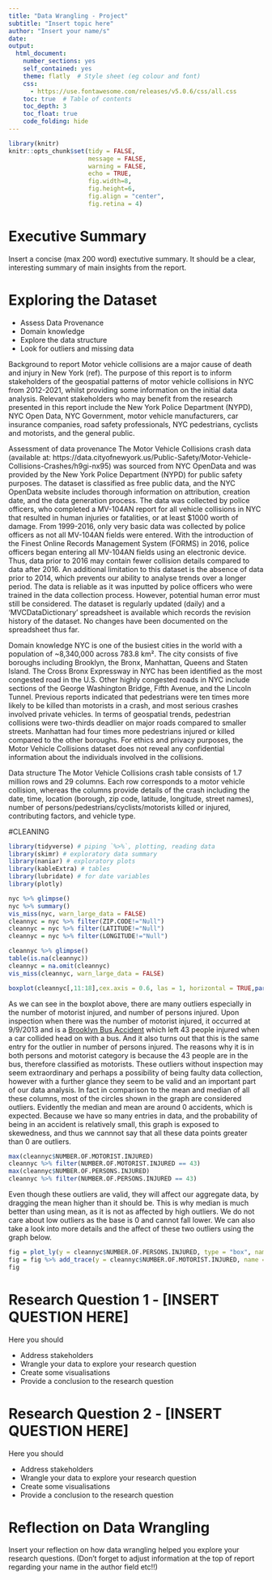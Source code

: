 ```yaml
---
title: "Data Wrangling - Project"
subtitle: "Insert topic here"
author: "Insert your name/s"
date: 
output:
  html_document:
    number_sections: yes
    self_contained: yes
    theme: flatly  # Style sheet (eg colour and font)
    css: 
      - https://use.fontawesome.com/releases/v5.0.6/css/all.css
    toc: true  # Table of contents
    toc_depth: 3
    toc_float: true
    code_folding: hide
---
```

<style>
h2 { /* Header 2 */
    font-size: 22px
}
</style>

<style>
h3 { /* Header 3 */
    font-size: 18px
}
</style>

```r
library(knitr)
knitr::opts_chunk$set(tidy = FALSE, 
                      message = FALSE,
                      warning = FALSE,
                      echo = TRUE, 
                      fig.width=8,
                      fig.height=6,
                      fig.align = "center",
                      fig.retina = 4)
```



# Executive Summary

Insert a concise (max 200 word) exectutive summary.
It should be a clear, interesting summary of main insights from the report.

# Exploring the Dataset

- Assess Data Provenance
- Domain knowledge
- Explore the data structure
- Look for outliers and missing data

Background to report
Motor vehicle collisions are a major cause of death and injury in New York (ref). The purpose of this report is to inform stakeholders of the geospatial patterns of motor vehicle collisions in NYC from 2012-2021, whilst providing some information on the initial data analysis. Relevant stakeholders who may benefit from the research presented in this report include the New York Police Department (NYPD), NYC Open Data, NYC Government, motor vehicle manufacturers, car insurance companies, road safety professionals, NYC pedestrians, cyclists and motorists, and the general public.

Assessment of data provenance
The Motor Vehicle Collisions crash data (available at: https://data.cityofnewyork.us/Public-Safety/Motor-Vehicle-Collisions-Crashes/h9gi-nx95) was sourced from NYC OpenData and was provided by the New York Police Department (NYPD) for public safety purposes. The dataset is classified as free public data, and the NYC OpenData website includes thorough information on attribution, creation date, and the data generation process. The data was collected by police officers, who completed a MV-104AN report for all vehicle collisions in NYC that resulted in human injuries or fatalities, or at least $1000 worth of damage. From 1999-2016, only very basic data was collected by police officers as not all MV-104AN fields were entered. With the introduction of the Finest Online Records Management System (FORMS) in 2016, police officers began entering all MV-104AN fields using an electronic device. Thus, data prior to 2016 may contain fewer collision details compared to data after 2016. An additional limitation to this dataset is the absence of data prior to 2014, which prevents our ability to analyse trends over a longer period. The data is reliable as it was inputted by police officers who were trained in the data collection process. However, potential human error must still be considered. The dataset is regularly updated (daily) and a ‘MVCDataDictionary’ spreadsheet is available which records the revision history of the dataset. No changes have been documented on the spreadsheet thus far.

Domain knowledge
NYC is one of the busiest cities in the world with a population of ~8,340,000 across 783.8 km². The city consists of five boroughs including Brooklyn, the Bronx, Manhattan, Queens and Staten Island. The Cross Bronx Expressway in NYC has been identified as the most congested road in the U.S. Other highly congested roads in NYC include sections of the George Washington Bridge, Fifth Avenue, and the Lincoln Tunnel. Previous reports indicated that pedestrians were ten times more likely to be killed than motorists in a crash, and most serious crashes involved private vehicles. In terms of geospatial trends, pedestrian collisions were two-thirds deadlier on major roads compared to smaller streets. Manhattan had four times more pedestrians injured or killed compared to the other boroughs.
For ethics and privacy purposes, the Motor Vehicle Collisions dataset does not reveal any confidential information about the individuals involved in the collisions.

Data structure
The Motor Vehicle Collisions crash table consists of 1.7 million rows and 29 columns. Each row corresponds to a motor vehicle collision, whereas the columns provide details of the crash including the date, time, location (borough, zip code, latitude, longitude, street names), number of persons/pedestrians/cyclists/motorists killed or injured, contributing factors, and vehicle type.


#CLEANING
```r
library(tidyverse) # piping `%>%`, plotting, reading data
library(skimr) # exploratory data summary
library(naniar) # exploratory plots
library(kableExtra) # tables
library(lubridate) # for date variables
library(plotly)
```


```r
nyc %>% glimpse()
nyc %>% summary()
vis_miss(nyc, warn_large_data = FALSE)
cleannyc = nyc %>% filter(ZIP.CODE!="Null") 
cleannyc = nyc %>% filter(LATITUDE!="Null")
cleannyc = nyc %>% filter(LONGITUDE!="Null")

cleannyc %>% glimpse()
table(is.na(cleannyc))
cleannyc = na.omit(cleannyc)
vis_miss(cleannyc, warn_large_data = FALSE)

```


```r
boxplot(cleannyc[,11:18],cex.axis = 0.6, las = 1, horizontal = TRUE,par(mar= c(5, 10, 4, 2) + 0.1))
```
As we can see in the boxplot above, there are many outliers especially in the number of motorist injured, and number of persons injured. Upon inspection when there was the number of motorist injured, it occurred at 9/9/2013 and is a [Brooklyn Bus Accident](https://www.dnainfo.com/new-york/20130909/bed-stuy/43-people-injured-bed-stuy-when-car-collides-head-on-with-city-bus/) which left 43 people injured when a car collided head on with a bus. And it also turns out that this is the same entry for the outlier in number of persons injured. The reasons why it is in both persons and motorist category is because the 43 people are in the bus, therefore classified as motorists. These outliers without inspection may seem extraordinary and perhaps a possibility of being faulty data collection, however with a further glance they seem to be valid and an important part of our data analysis. In fact in comparison to the mean and median of all these columns, most of the circles shown in the graph are considered outliers. Evidently the median and mean are around 0 accidents, which is expected. Because we have so many entries in data, and the probability of being in an accident is relatively small, this graph is exposed to skewedness, and thus we cannnot say that all these data points greater than 0 are outliers.


```r
max(cleannyc$NUMBER.OF.MOTORIST.INJURED)
cleannyc %>% filter(NUMBER.OF.MOTORIST.INJURED == 43)
max(cleannyc$NUMBER.OF.PERSONS.INJURED)
cleannyc %>% filter(NUMBER.OF.PERSONS.INJURED == 43)
```

Even though these outliers are valid, they will affect our aggregate data, by dragging the mean higher than it should be. This is why median is much better than using mean, as it is not as affected by high outliers. We do not care about low outliers as the base is 0 and cannot fall lower. We can also take a look into more details and the affect of these two outliers using the graph below.

```r
fig = plot_ly(y = cleannyc$NUMBER.OF.PERSONS.INJURED, type = "box", name = "Number of Persons Injured")
fig = fig %>% add_trace(y = cleannyc$NUMBER.OF.MOTORIST.INJURED, name = "Number of Motorists Injured") %>% layout(title = "Persons Injured and Motorist Injured Outlier Analysis")
fig
```
# Research Question 1 - [INSERT QUESTION HERE]

Here you should

- Address stakeholders
- Wrangle your data to explore your research question
- Create some visualisations
- Provide a conclusion to the research question

# Research Question 2 - [INSERT QUESTION HERE]

Here you should

- Address stakeholders
- Wrangle your data to explore your research question
- Create some visualisations
- Provide a conclusion to the research question

# Reflection on Data Wrangling

Insert your reflection on how data wrangling helped you explore your research questions.
(Don't forget to adjust information at the top of report regarding your name in the author field etc!!)
